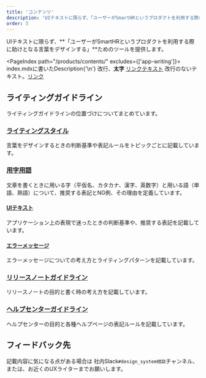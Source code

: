 ```yaml
---
title: 'コンテンツ'
description: 'UIテキストに限らず、「ユーザーがSmartHRというプロダクトを利用する際に助けとなる言葉をデザインする」ためのツールを提供します。'
order: 5
---
```



<!-- textlint-disable -->
UIテキストに限らず、**「ユーザーがSmartHRというプロダクトを利用する際に助けとなる言葉をデザインする」**ためのツールを提供します。

<PageIndex path="/products/contents/" excludes={['app-writing']}>
  <Description name="writing-principles">
    index.mdxに書いたDescription{'\n'}
    改行、**太字**
    [リンクテキスト](/products/contents/idiomatic-usage/data/)
  </Description>
  <Description name="error-messages-guide">
    改行のないテキスト。[リンク](/products/contents/idiomatic-usage/data/)
  </Description>
</PageIndex>

## ライティングガイドライン
ライティングガイドラインの位置づけについてまとめています。

### [ライティングスタイル](/products/contents/writing-style/)
言葉をデザインするときの判断基準や表記ルールをトピックごとに記載しています。

### [用字用語](/products/contents/idiomatic-usage/data/)
文章を書くときに用いる字（平仮名、カタカナ、漢字、英数字）と用いる語（単語、熟語）について、推奨する表記とNG例、その理由を定義しています。

#### [UIテキスト](/products/contents/app-writing/)
アプリケーション上の表現で迷ったときの判断基準や、推奨する表記を記載しています。

#### [エラーメッセージ](/products/contents/error-message/)
エラーメッセージについての考え方とライティングパターンを記載しています。

### [リリースノートガイドライン](/products/contents/releasenotes-guide/)
リリースノートの目的と書く時の考え方を記載しています。

### [ヘルプセンターガイドライン](/products/contents/help-center/index/)
ヘルプセンターの目的と各種ヘルプページの表記ルールを記載しています。

## フィードバック先
記載内容に気になる点がある場合は 社内Slack`#design_system相談`チャンネル、または、お近くのUXライターまでお願いします。
<!-- textlint-enable -->
